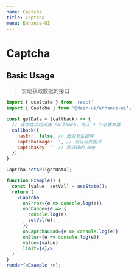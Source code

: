 ```yaml
---
name: Captcha
title: Captcha
menu: Enhance-UI
---
```


# Captcha

## Basic Usage

> 实现获取数据的接口

```jsx live noInline
import { useState } from 'react'
import { Captcha } from '@deer-ui/enhance-ui';

const getData = (callback) => {
  // 请求成功后调用 callback，传入 3 个必要参数
  callback({
    hasErr: false, // 是否发生错误
    captchaImage: '', // 验证码的图片
    captchaKey: '' // 验证码的 key
  })
}

Captcha.setAPI(getData);

function Example() {
  const [value, setVal] = useState();
  return (
    <Captcha
      onError={e => console.log(e)}
      onChange={e => {
        console.log(e)
        setVal(e);
      }}
      onCaptchaLoad={e => console.log(e)}
      onBlur={e => console.log(e)}
      value={value}
      limit={4}/>
  )
}
render(<Example />);
```
